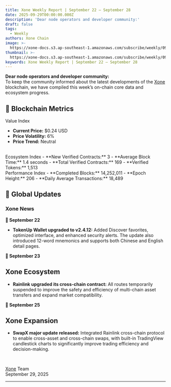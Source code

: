 ```yaml
---
title: Xone Weekly Report | September 22 – September 28
date: 2025-09-29T00:00:00.000Z
description: 'Dear node operators and developer community:'
draft: false
tags:
  - Weekly
authors: Xone Chain
image: >-
  https://xone-docs.s3.ap-southeast-1.amazonaws.com/subscribe/weekly/09-29-2025/englishh_poster.png
thumbnail: >-
  https://xone-docs.s3.ap-southeast-1.amazonaws.com/subscribe/weekly/09-29-2025/englishh_poster.png
keywords: Xone Weekly Report | September 22 – September 28
---
```



**Dear node operators and developer community:**
<br/>
To keep the community informed about the latest developments of the [Xone](https://xone.org/) blockchain, we have compiled this week’s on-chain core data and ecosystem progress.

## 🔹 Blockchain Metrics

Value Index
- **Current Price:** $0.24 USD
- **Price Volatility:** 6%
- **Price Trend:** Neutral
<br/>
Ecosystem Index
- **New Verified Contracts:** 3
- **Average Block Time:** 1.4 seconds
- **Total Verified Contracts:** 169
- **Verified Tokens:** 1,513
<br/>
Performance Index
- **Completed Blocks:** 14,252,011
- **Epoch Height:** 206
- **Daily Average Transactions:** 18,489

## 🔹 Global Updates

### Xone News

**📅 September 22**

- **TokenUp Wallet upgraded to v2.4.12:** Added Discover favorites, optimized interface, and enhanced security alerts. The update also introduced 12-word mnemonics and supports both Chinese and English detail pages.

**📅 September 23**

## Xone Ecosystem

- **Rainlink upgraded its cross-chain contract:** All routes temporarily suspended to improve the safety and efficiency of multi-chain asset transfers and expand market compatibility.

**📅 September 25**

## Xone Expansion

- **SwapX major update released:** Integrated Rainlink cross-chain protocol to enable cross-asset and cross-chain swaps, with built-in TradingView candlestick charts to significantly improve trading efficiency and decision-making.

<br/>

[Xone](https://xone.org/) Team\
September 29, 2025

---

<ContactInfo />
